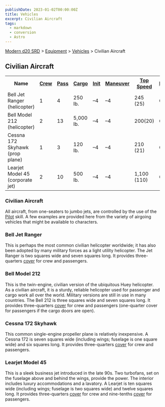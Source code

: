 ```yaml
---
publishDate: 2023-01-02T00:00:00Z
title: Vehicles
excerpt: Civilian Aircraft
tags:
  - markdown
  - conversion
  - Astro
---
```


[Modern d20 SRD](/#modernD20) > [Equipment](modern-d20-srd-equipment-index) > [Vehicles](modern-d20-srd-equipment-equipment-vehicles) > Civilian Aircraft

## Civilian Aircraft


<table> <tr> <th>Name</th> <th><a  href="modern-d20-srd-equipment-equipment-vehicles">Crew</a></th> <th><a  href="modern-d20-srd-equipment-equipment-vehicles">Pass</a></th> <th><a  href="modern-d20-srd-equipment-equipment-vehicles">Cargo</a></th> <th><a  href="modern-d20-srd-equipment-equipment-vehicles">Init</a></th> <th><a  href="modern-d20-srd-equipment-equipment-vehicles">Maneuver</a></th> <th><a  href="modern-d20-srd-equipment-equipment-vehicles">Top Speed</a></th> <th><a  href="modern-d20-srd-equipment-equipment-vehicles">Defense</a></th> <th><a  href="modern-d20-srd-equipment-equipment-vehicles">Hardness</a></th> <th><a  href="modern-d20-srd-equipment-equipment-vehicles">Hit Points</a></th> <th><a  href="modern-d20-srd-equipment-equipment-vehicles">Size</a></th> <th><a  href="modern-d20-srd-equipment-equipment-vehicles">Purchase DC</a></th> <th><a  href="modern-d20-srd-equipment-equipment-vehicles">Restriction</a></th> </tr> <tr><td> Bell Jet Ranger (helicopter)</td><td> 1</td><td> 4</td><td> 250 lb.</td><td> –4</td><td> –4</td><td> 245 (25)</td><td> 6</td><td> 5</td><td> 28</td><td> G</td><td> 39</td><td> Lic (+1) </td></tr> <tr><td> Bell Model 212 (helicopter)</td><td> 2</td><td> 13</td><td> 5,000 lb.</td><td> –4</td><td> –4</td><td> 200(20)</td><td> 6</td><td> 5</td><td> 36</td><td> G</td><td> 45</td><td> Res (+2) </td></tr> <tr><td> Cessna 172 Skyhawk (prop plane)</td><td> 1</td><td> 3</td><td> 120 lb.</td><td> –4</td><td> –4</td><td> 210 (21)</td><td> 6</td><td> 5</td><td> 30</td><td> G</td><td> 36</td><td> Lic (+1) </td></tr> <tr><td> Learjet Model 45 (corporate jet)</td><td> 2</td><td> 10</td><td> 500 lb.</td><td> –4</td><td> –4</td><td> 1,100 (110)</td><td> 6</td><td> 5</td><td> 44</td><td> G</td><td> 40</td><td> Lic (+1) </td></tr> </table>


### Civilian Aircraft

All aircraft, from one-seaters to jumbo jets, are controlled by the use of the
[Pilot](modern-d20-srd-skills-pilot) skill. A few examples are provided here
from the variety of airgoing vehicles that might be available to characters.

### Bell Jet Ranger

This is perhaps the most common civilian helicopter worldwide; it has also
been adopted by many military forces as a light utility helicopter. The Jet
Ranger is two squares wide and seven squares long. It provides three-quarters
[cover](modern-d20-srd-combat-cover) for crew and passengers.

### Bell Model 212

This is the twin-engine, civilian version of the ubiquitous Huey helicopter.
As a civilian aircraft, it is a sturdy, reliable helicopter used for passenger
and cargo work all over the world. Military versions are still in use in many
countries. The Bell 212 is three squares wide and seven squares long. It
provides three-quarters [cover](modern-d20-srd-combat-cover) for crew and
passengers (one-quarter cover for passengers if the cargo doors are open).

### Cessna 172 Skyhawk

This common single-engine propeller plane is relatively inexpensive. A Cessna
172 is seven squares wide (including wings; fuselage is one square wide) and
six squares long. It provides three-quarters [cover](modern-d20-srd-combat-cover) for crew and passengers.

### Learjet Model 45

This is a sleek business jet introduced in the late 90s. Two turbofans, set on
the fuselage above and behind the wings, provide the power. The interior
includes luxury accommodations and a lavatory. A Learjet is ten squares wide
(including wings; fuselage is two squares wide) and twelve squares long. It
provides three-quarters [cover](modern-d20-srd-combat-cover) for crew and
nine-tenths [cover](modern-d20-srd-combat-cover) for passengers.

